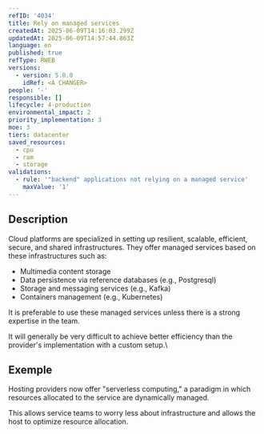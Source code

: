 ```yaml
---
refID: '4034'
title: Rely on managed services
createdAt: 2025-06-09T14:16:03.299Z
updatedAt: 2025-06-09T14:57:44.863Z
language: en
published: true
refType: RWEB
versions:
  - version: 5.0.0
    idRef: <A CHANGER>
people: '-'
responsible: []
lifecycle: 4-production
environmental_impact: 2
priority_implementation: 3
moe: 3
tiers: datacenter
saved_resources:
  - cpu
  - ram
  - storage
validations:
  - rule: '"backend" applications not relying on a managed service'
    maxValue: '1'
---
```


## Description

Cloud platforms are specialized in setting up resilient, scalable, efficient, secure, and shared infrastructures. They offer managed services based on these infrastructures such as:

* Multimedia content storage
* Data persistence via reference databases (e.g., Postgresql)
* Storage and messaging services (e.g., Kafka)
* Containers management (e.g., Kubernetes)

It is preferable to use these managed services unless there is a strong expertise in the team.

It will generally be very difficult to achieve better efficiency than the provider's implementation with a custom setup.\


## Exemple

Hosting providers now offer "serverless computing," a paradigm in which resources allocated to the service are dynamically managed.

This allows service teams to worry less about infrastructure and allows the host to optimize resource allocation.
